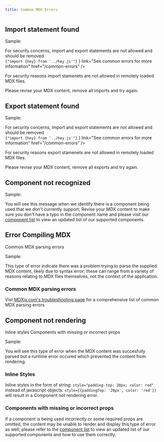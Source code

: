 ```yaml
---
title: Common MDX Errors
---
```


## Import statement found

Sample:

<div style={{backgroundColor: 'lightgray', padding:'30px', borderRadius: '10px'}}>
    <FullPageError
    title="Something's gone wrong"
    subtitle="Import statement identified"
    content={
        <>
        <div style={{ marginBottom: '20px' }}>
            For security concerns, import and export statements are not allowed and should be removed
        </div>
        <code>{"import {hey} from '../hey.js'"}</code>
        </>
    }
    link="See common errors for more information"
    href="/common-errors"
    />
</div>

For security reasons import stamenets are not allowed in remotely loaded MDX files.

Please revise your MDX content, remove all imports and try again.

## Export statement found

Sample:

<div style={{backgroundColor: 'lightgray', padding:'30px', borderRadius: '10px'}}>
    <FullPageError
    title="Something's gone wrong"
    subtitle="Import statement identified"
    content={
        <>
        <div style={{ marginBottom: '20px' }}>
            For security concerns, import and export statements are not allowed and should be removed
        </div>
        <code>{"import {hey} from '../hey.js'"}</code>
        </>
    }
    link="See common errors for more information"
    href="/common-errors"
    />
</div>

For security reasons export stamenets are not allowed in remotely loaded MDX files.

Please revise your MDX content, remove all exports and try again.

## Component not recognized

Sample:

<div style={{backgroundColor: 'lightgray', padding:'30px', borderRadius: '10px'}}>
    <InlineError
    title="UnknownComponent not recognized"
    description="This component is not supported or there is a typo. Please update to a supported component or review any mistakes.
    It is referenced in your code at \`13:1-13:23\`"
    link="Supported components" href="/TODO"
    />
</div>

You will see this message when we identify there is a component being used that we don't currently
support; Revise your MDX content to make sure you don't have a typo in the component name and please
visit our [component list](/TODO) to view an updated list of our supported components.


## Error Compiling MDX

<AnchorLinks small>
    <AnchorLink>Common MDX parsing errors</AnchorLink>
</AnchorLinks>

Sample:

<div style={{backgroundColor: 'lightgray', padding:'30px', borderRadius: '10px'}}>
    <InlineError
        title="[next-mdx-remote] error compiling MDX:"
        description="Expected a closing tag for `<div>` (13:1-13:6) before the end of `paragraph`"
      />
</div>

This type of error indicate there was a problem trying to parse the supplied MDX content, likely due to syntax error; these can range from a variety of reasons relating to MDX files themselves, not the context of the application.

### Common MDX parsing errors

Vist [MDXjs.com's troubleshooting page](https://mdxjs.com/docs/troubleshooting-mdx/#could-not-parse-importexports-with-acorn-error) for a comprehensive list of common MDX parsing errors


## Component not rendering

<AnchorLinks small>
    <AnchorLink>Inline styles</AnchorLink>
    <AnchorLink>Components with missing or incorrect props</AnchorLink>
</AnchorLinks>

Sample:

<div style={{backgroundColor: 'lightgray', padding:'30px', borderRadius: '10px'}}>
    <InlineError
        title="Component not rendering"
        description="Verify component usage documentation to make sure you're supplying all necessary information in the correct format"
        link="Get support"
        href="/TODO"
      />
</div>

You will see this type of error when the MDX content was succesfully parsed but a runtime error occured which prevented the content from rendering.

### Inline Styles

Inline styles in the form of string: `style="padding-top: 20px; color: red"` instead of javascript objects: `style={{paddingTop: '20px', color: 'red'}}`
will result in a Component not rendering error.

### Components with missing or incorrect props

If a component is being used incorrectly or some required props are omitted, the content may be unable to render and display this type of error as well;
please refer to the [component list](/TODO) to view an updated list of our supported components and how to use them correctly.

